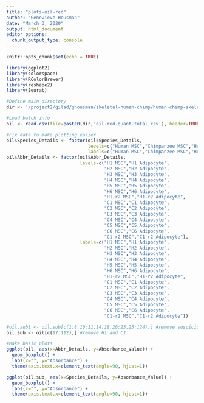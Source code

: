 ```yaml
---
title: "plots-oil-red"
author: "Genevieve Housman"
date: "March 3, 2020"
output: html_document
editor_options: 
  chunk_output_type: console
---
```


```r
knitr::opts_chunk$set(echo = TRUE)
```

```r

library(ggplot2)
library(colorspace)
library(RColorBrewer)
library(reshape2)
library(Seurat)

```

```r

#Define main directory
dir <- '/project2/gilad/ghousman/skeletal-human-chimp/human-chimp-skeletal-scRNA/data/'

#Load batch info
oil <- read.csv(file=paste0(dir,'oil-red-quant-total.csv'), header=TRUE, sep=",")

#Fix data to make plotting easier
oil$Species_Details <- factor(oil$Species_Details,
                              levels=c("Human MSC","Chimpanzee MSC","Human Adipocyte","Chimpanzee Adipocyte"),
                              labels=c("Human MSC","Chimpanzee MSC","Human Adipocyte","Chimpanzee Adipocyte"))
oil$Abbr_Details <- factor(oil$Abbr_Details,
                           levels=c("H1 MSC","H1 Adipocyte",
                                    "H2 MSC","H2 Adipocyte",
                                    "H3 MSC","H3 Adipocyte",
                                    "H4 MSC","H4 Adipocyte",
                                    "H5 MSC","H5 Adipocyte",
                                    "H6 MSC","H6 Adipocyte",
                                    "H1-r2 MSC","H1-r2 Adipocyte",
                                    "C1 MSC","C1 Adipocyte",
                                    "C2 MSC","C2 Adipocyte",
                                    "C3 MSC","C3 Adipocyte",
                                    "C4 MSC","C4 Adipocyte",
                                    "C5 MSC","C5 Adipocyte",
                                    "C6 MSC","C6 Adipocyte",
                                    "C1-r2 MSC","C1-r2 Adipocyte"),
                           labels=c("H1 MSC","H1 Adipocyte",
                                    "H2 MSC","H2 Adipocyte",
                                    "H3 MSC","H3 Adipocyte",
                                    "H4 MSC","H4 Adipocyte",
                                    "H5 MSC","H5 Adipocyte",
                                    "H6 MSC","H6 Adipocyte",
                                    "H1-r2 MSC","H1-r2 Adipocyte",
                                    "C1 MSC","C1 Adipocyte",
                                    "C2 MSC","C2 Adipocyte",
                                    "C3 MSC","C3 Adipocyte",
                                    "C4 MSC","C4 Adipocyte",
                                    "C5 MSC","C5 Adipocyte",
                                    "C6 MSC","C6 Adipocyte",
                                    "C1-r2 MSC","C1-r2 Adipocyte"))

#oil.sub1 <- oil.sub[c(1:8,10:11,14:18,20:23,25:124),] #remove suspicious data points
oil.sub <- oil[c(17:112),] #remove H1 and C1

#Make basic plots
ggplot(oil, aes(x=Abbr_Details, y=Absorbance_Value)) + 
  geom_boxplot() +
  labs(x="", y="Absorbance") +
  theme(axis.text.x=element_text(angle=90, hjust=1))

ggplot(oil.sub, aes(x=Species_Details, y=Absorbance_Value)) + 
  geom_boxplot() +
  labs(x="", y="Absorbance") +
  theme(axis.text.x=element_text(angle=90, hjust=1))

```
